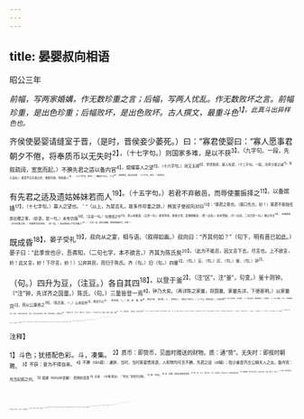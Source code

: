 ```yaml
---
---
---
```

title: 晏婴叔向相语
---



昭公三年

*前幅，写两家婚媾，作无数珍重之言；后幅，写两人忧乱。作无数败坏之言。前幅珍重，是出色珍重；后幅败坏，是出色败坏。古人撰文，最重斗色<sup>1】，此真斗出异样色也。*

齐侯使晏婴请缝室于晋，（是时，晋侯妾少萎死。）曰：“寡君使婴曰：“寡人愿事君朝夕不倦，将奉质币以无失时<sup>2】，（十七字句。）则国家多难，是以不获<sup>3】。（九字句。一段，先叙疏阔，宽宽而起。）不腆先君之适以备内官<sup>4】，焜燿寡人之望<sup>5】，（十六字句。）则又无禄<sup>6】，早世陨命，寡人失望。（十二字句。一段，次序少姜之戚<sup>7】，渐入话由。）君若不忘先君之好，惠顾齐国，辱收寡人<sup>8】，（十六字句，叙齐。）徼福于太公、丁公<sup>9】，照临敝邑，镇抚其社稷，（十六字句，叙齐。）则犹有先

有先君之适及遗姑姊妹若而人<sup>19】。（十五字句。）若君不弃敝邑，而辱使董振择之<sup>11】，以备嫔嫱<sup>17】，（十七字句。）寡人之望也。＇”（以上，为是吉礼，故多作珍重之辞。）韩宜子使叔向对曰<sup>13】：“寡君之愿也。（接口先允，妙！）寡君不能独任其社稷之事，（妙语，是一句。）未有伉俪<sup>14】，（又是一句。）在缞绖之中<sup>15】，是以未敢请。（又是一句。）君有辱命，惠莫大焉。若惠顾敝邑，（晋一边说。）抚有晋国，（齐一边说，二句只是一句。）赐之内主<sup>16】，岂唯寡君，（亦作珍重之辞。）举群臣实受其贶，（添一层。）其自唐叔以下实宠嘉之<sup>17】。”（又添一层。看他写婚姻，便纯用婚姻声口，妙绝！）

既成昏<sup>18】，晏子受礼<sup>19】，叔向从之宴，相与语。（叙得如画。）叔向曰：“齐其何如？”（句下，明有晋已如此。）晏子曰：“此季世也＠，吾弗知，（二句七字，本不欲言。）齐其为陈氏矣<sup>20】。（此为不能忍，因又言下去，尽言也。上不欲言，妙！此又言，妙！下尽言，妙！）公弃其民，而归于陈氏。齐（句。）旧（句。）四量<sup>2】，（句。）豆、（句。）区、（句。）釜、（句。）钟<sup>2】。

（句。）四升为豆，（注豆。）各自其四<sup>18】，以登于釜<sup>2】。（注“区”，注“釜”，句变。）釜十则钟。（“注”钟，先详齐之国量。）陈氏。（句。）三量皆登一焉<sup>8】，钟乃大矣。（再详陈之家量，将国量、家量先详，下便甚明。）以家量贷<sup>2】，而以公量收之<sup>18】。（陈氏事，一。）山本如市<sup>2】，弗加于山<sup>3】，（陈氏事，二。）鱼、盐、蜃、蛤<sup>3】，弗加于海。（陈氏事，三。）民参其力，（假如三分民力。）二人于公，而衣食其一。公聚朽蠹<sup>3】，而三老冻馁，（齐国事，一。）国之诸市，履贱踊责3，（齐国事，二。）民人痛疾，（齐。）而或燠休之®。（陈。）其爱之如父母，（内。）而归之如流水。（外。）欲无获民，将焉辟之<sup>6】？（细读“其”字、“而”字、“欲无”字、“将焉”字，二十字乃成一句。）箕伯、直柄、虞遂、伯戏<sup>4】，（四人，皆舜后陈先。）其相胡公、大姬已在齐矣<sup>18】。（妙，妙！上还说人情，此竟说神灵，见陈代齐更无疑。）叔向曰：“然。（妙！先用一字满口应过。）虽吾公室，今亦季世也。（亦不遂亦尽言也。“虽”字、“亦”字妙！如闻其声。）戎马不驾，（戎车不能忍，遂亦尽首复驾马，一。）卿无军行，（卿无所将之军，二。）公乘无人，（公车御不得人，三。）卒列无长。（百人不得其长，四。）庶民罢敝<sup>19】，而宫室滋侈（句中有“而”字。）道殣相望<sup>4】，而女富溢尤<sup>11】，（句中有“而”字。）民闻公命，如逃寇仇。（上四句，说晋军政大坏，不能征伐；此六句，说晋不恤民命，叛形已著。）栾、郤、胥、原、狐、续、庆、伯降在皁隶，（此一句，说晋大族八姓，尽皆陵替43。）政在家门<sup>2】，民无所依。（此一句，说晋令出多门，莫知裹承。）君日不悛<sup>15】，以乐慆忧<sup>4】。（此一句，说晋君方乃荒于逸乐，漫不知戒也。）公室之卑<sup>20】，其何日之有<sup>4】？（总断上多句。）《谗鼎之铭》曰<sup>19】：“昧旦不显<sup>2】，后世犹怠5。＇况日不悛，其能久乎？”（添引鼎铭，再申来句，加倍精炼。）晏子曰：“子将若何？”（独晏问向者，前发端本自间；向实有心诉晏，故晏不得不问，并非两人互诉，此又须互问也。）叔向曰：“晋之公族尽矣的，（先提过他族，下方说己族，好。）肸闻之，公室将卑，其宗族枝叶先落，则公室从之<sup>3】。（句中，又插“公室”。）肸之宗十一族<sup>14】，唯羊舌氏在而已的。肸又无子<sup>3】，（此说己族也。十一字为句，哀怨之甚，不堪再读。）公室无度，（又插“公室”。）幸而得死<sup>9】，岂其获祀5？”（言尚未必得死，哀怨一至此！回想前幅无数婚姻珍重之言，真欲一笑出泪。）

<sup>注释】

<sup>1】斗色；犹搭配色彩。斗，凑集。
<sup>2】质币：即贽币，见面时赠送的财物。质：通“贽”。无失时：即按时朝聘。
<sup>3】不获：意为不得自来。
<sup>4】不腆（tǎn填）：谦辞，当时，当时客套惯用语，人和物均可言不腆。先君之适（dí婻）；指少姜是齐庄公嫡夫人之女。备内官：充当妃嫔之列。
<sup>5】焜燿（kūnyào昆耀）：照明的意思
<sup>6】无禄：《尔雅·释诂》：“死也。”是死的讳称。
<sup>7】戚：悲哀。
<sup>8】收：绥辑，即安抚素睦的意思。
<sup>9】微：求。太公：即吕尚。丁公：即吕伋，吕尚之子。均是齐国先君。
<sup>10】遗姑姊妹：指齐灵公所生，景公的大姑、小姑。若而人：若干人。
<sup>11】董振：犹慎重的意思。
<sup>12】嫔嫱（xiang详）：古时天子、诸侯的姬妾。
<sup>13】韩宣子：即韩起，又称士起，晋国正舞。
<sup>14】伉俪：配偶。
<sup>15】缞绖（culdié催迭）：古代丧服。因少姜才卒，晋平公正在丧服中。古制：为妻齐衰杖觠，贵贱同之。据此，晋平公以正夫人之礼礼少姜之丧，故言“在缘绖之中”，意即在服丧期间。
<sup>16】内主：正夫人为内官之主，故叫内主。
<sup>17】唐叔：名虞，封于唐，又称唐叔虞，周成王之弟，晋国的始祖。
<sup>18】8成昏：犹今之定婚。昏：通“婚”。
<sup>19】受礼：受宾享之礼。
<sup>20】季世：末代、衰微之世。
<sup>21】弗知：古人成语，犹今云“不保”。齐其为陈氏矣：意为齐将被陈氏所取代了。
<sup>22】四量：四种容积单位的量具。
<sup>23】区（ōu欧）：古代量名，四豆为区，即一斗六升。釜：四区为釜，即六斗四升。钟，十签为钟，即六斛四斗。
<sup>24】自：用。
<sup>25】登：成。
<sup>26】三量皆登一焉：指陈氏的豆、区、釜三量具，都比公量加一，即五升为豆，五豆为区，五区为釜。
<sup>27】贷：出借。
<sup>28】公量：即四升为豆的量具。
<sup>29】如市：运往市场。
<sup>30】弗加于山：意即山上的木料运往市场，其售价与在山上相同。下文“弗加于海”意同。
<sup>31】屡（shèn肾）：大蛤。蛤（gé鸽）：蛤蜊。
<sup>32】民参其力：人民三分其力。
<sup>33】聚：指蓄聚的财物。
<sup>34】履：麻做的鞋。踞：假足，指受过刖刑的人所穿的鞋子。
<sup>35】燠（yù玉）：温暖。休（xǔ许）：同“咻”，病痛声。此句意为能关怀人民的寒暖病痛。一说燠休，厚赐的意思
<sup>36】辟：同“避”。
<sup>37】箕伯、直柄、虞遂、伯戏：四人皆舜后，是陈氏先祖。
<sup>38】相：随、佑助。胡公；是箕伯等四人的后裔，为陈氏始受封立国的国君。大姬：胡公之妃。在齐：意为陈氏即将获得齐国政权，其祖先神灵已来齐享受。
<sup>39】罢敝；即疲敝，困苦穷乏。
<sup>40】殣（jīn）：在道路上倒毙的人。
<sup>41】女：指国君的嬖宠。溢尤：过甚。杨树达《读左传》：“尤当读为说，《说文》。“说，过也。＇”
<sup>42】“栾、郤”等八氏：其先即栾枝、郤缺、胥臣、原轸、狐堰五氏皆卿，续简伯、庆郑、伯宗三氏为大夫，八氏本皆姬姓，是晋国的旧贵族。皁隶：贱臣。
<sup>43】陵替：衰落。
<sup>44】玫在家门：言卿大夫掌握国政。指韩、赵诸氏专政。
<sup>45】悛（quōn圈）：悔改。
<sup>46】慆（táo滔）：包藏。
<sup>47】公室：古时指诸侯的家族，也指诸侯国的玫权。卑：卑微。
<sup>48】其何日之有：犹即将到来的意思。
<sup>49】谗鼎：鼎名。一说杨树达《读左传》认为：“谗鼎盖即鬶（xín寻）鼎，鬻、谗音近通假耳。”
<sup>50】味旦：早起。丕：大。此句意为凌展即起以致力于声名显赫。
<sup>51】怠：懈怠。
<sup>52】公族：诸侯的同族。
<sup>53】室：原无，今据《金泽文库》本增。
<sup>54】宗：同祖为宗。
<sup>55】羊舌氏：即叔向的宗族，也是晋国公族之一。
<sup>56】无子：指无克承先业的贤子。
<sup>57】得死：得以寿终。
<sup>58】岂其获祀：难道还会得到子孙祭祀？意为晋国必亡，自己也得不到子孙祭祀。